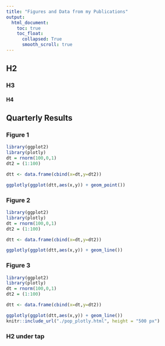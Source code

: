 ```yaml
---
title: "Figures and Data from my Publications"
output:
  html_document:
    toc: true
    toc_float:
      collapsed: True
      smooth_scroll: true
---
```



## H2 {.tabset .tabset-fade .tabset-pills}

### H3

#### H4

## Quarterly Results {.tabset .tabset-fade .tabset-pills}

### Figure 1

```r
library(ggplot2)
library(plotly)
dt = rnorm(100,0,1)
dt2 = (1:100)

dtt <- data.frame(cbind(x=dt,y=dt2))

ggplotly(ggplot(dtt,aes(x,y)) + geom_point())

```


### Figure 2
```r
library(ggplot2)
library(plotly)
dt = rnorm(100,0,1)
dt2 = (1:100)

dtt <- data.frame(cbind(x=dt,y=dt2))

ggplotly(ggplot(dtt,aes(x,y)) + geom_line())

```




### Figure 3
```r
library(ggplot2)
library(plotly)
dt = rnorm(100,0,1)
dt2 = (1:100)

dtt <- data.frame(cbind(x=dt,y=dt2))

ggplotly(ggplot(dtt,aes(x,y)) + geom_line())
knitr::include_url("./pop_plotly.html", height = "500 px")

```

### H2 under tap
